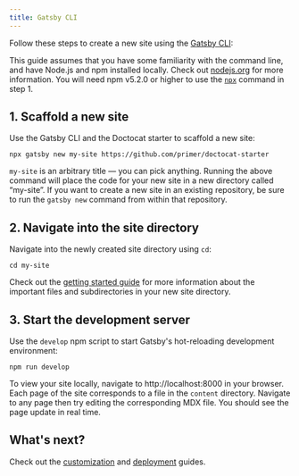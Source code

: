 ```yaml
---
title: Gatsby CLI
---
```


Follow these steps to create a new site using the [Gatsby CLI](https://www.gatsbyjs.org/docs/gatsby-cli/):

<Note>


This guide assumes that you have some familiarity with the command line, and have Node.js and npm installed locally. Check out [nodejs.org](https://nodejs.org) for more information. You will need npm v5.2.0 or higher to use the [`npx`](https://blog.npmjs.org/post/162869356040/introducing-npx-an-npm-package-runner) command in step 1.

</Note>


## 1. Scaffold a new site

Use the Gatsby CLI and the Doctocat starter to scaffold a new site:

```shell
npx gatsby new my-site https://github.com/primer/doctocat-starter
```

`my-site` is an arbitrary title — you can pick anything. Running the above command will place the code for your new site in a new directory called “my-site”. If you want to create a new site in an existing repository, be sure to run the `gatsby new` command from within that repository.

## 2. Navigate into the site directory

Navigate into the newly created site directory using `cd`:

```shell
cd my-site
```

Check out the [getting started guide](/getting-started) for more information about the important files and subdirectories in your new site directory.

## 3. Start the development server

Use the `develop` npm script to start Gatsby's hot-reloading development environment:

```shell
npm run develop
```

To view your site locally, navigate to http://localhost:8000 in your browser. Each page of the site corresponds to a file in the `content` directory. Navigate to any page then try editing the corresponding MDX file. You should see the page update in real time.

## What's next?

Check out the [customization](/usage/customization) and [deployment](/usage/deployment) guides.
